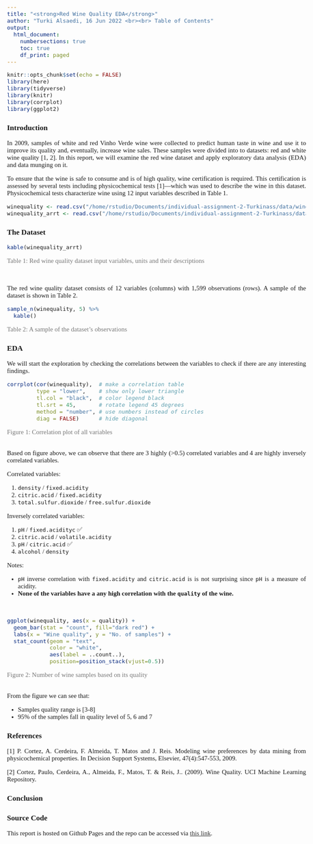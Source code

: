 ```yaml
---
title: "<strong>Red Wine Quality EDA</strong>"
author: "Turki Alsaedi, 16 Jun 2022 <br><br> Table of Contents"
output:
  html_document:
    numbersections: true
    toc: true
    df_print: paged
---
```


```{=html}
<style>
a {
    text-decoration:underline;
    color: #333333;
}
#caption{
    color: #777777;
}
body {
text-align: justify;
max-width: 700px;
margin: auto;
font-size: 15px;
font-family: "Times New Roman", Times, serif;
}
table{
  position:relative;
  left: 50%;
  transform: translateX(-50%);
}
</style>
```

```r
knitr::opts_chunk$set(echo = FALSE)
library(here)
library(tidyverse)
library(knitr)
library(corrplot)
library(ggplot2)
```

### Introduction
In 2009, samples of white and red Vinho Verde wine were collected to predict human taste in wine and use it to improve its quality and, eventually, increase wine sales. These samples were divided into to datasets: red and white wine quality [1, 2]. In this report, we will examine the red wine dataset and apply exploratory data analysis (EDA) and data munging on it.

To ensure that the wine is safe to consume and is of high quality, wine certification is required. This certification is assessed by several tests including physicochemical tests [1]—which was used to describe the wine in this dataset. Physicochemical tests characterize wine using 12 input variables described in Table 1.

```r
winequality <- read.csv("/home/rstudio/Documents/individual-assignment-2-Turkinass/data/winequality-red.csv")
winequality_arrt <- read.csv("/home/rstudio/Documents/individual-assignment-2-Turkinass/data/winequality_variables_table.csv")

```

### The Dataset
```r
kable(winequality_arrt)
```
<p id="caption">Table 1: Red wine quality dataset input variables, units and their descriptions</p>

<br>

The red wine quality dataset consists of 12 variables (columns) with 1,599 observations (rows). A sample of the dataset is shown in Table 2.
```r
sample_n(winequality, 5) %>% 
  kable()
```
<p id="caption">Table 2: A sample of the dataset's observations</p>

### EDA
We will start the exploration by checking the correlations between the variables to check if there are any interesting findings.

```r
corrplot(cor(winequality),  # make a correlation table
         type = "lower",    # show only lower triangle
         tl.col = "black",  # color legend black
         tl.srt = 45,       # rotate legend 45 degrees
         method = "number", # use numbers instead of circles
         diag = FALSE)      # hide diagonal
```
<p id="caption">Figure 1: Correlation plot of all variables</p>
<br>
Based on figure above, we can observe that there are 3 highly (>0.5) correlated variables and 4 are highly inversely correlated variables.

Correlated variables:

1. `density` / `fixed.acidity`
2. `citric.acid` / `fixed.acidity`
3. `total.sulfur.dioxide` / `free.sulfur.dioxide`

Inversely correlated variables:

1. `pH` / `fixed.acidityc` ✅
2. `citric.acid` / `volatile.acidity`
3. `pH` / `citric.acid` ✅
4. `alcohol` / `density`

Notes:

- `pH` inverse correlation with `fixed.acidity` and `citric.acid` is is not surprising since `pH` is a measure of acidity.
- <strong>None of the variables have a any high correlation with the `quality` of the wine.</strong>


<br>
```r
ggplot(winequality, aes(x = quality)) +
  geom_bar(stat = "count", fill="dark red") + 
  labs(x = "Wine quality", y = "No. of samples") +
  stat_count(geom = "text", 
             color = "white",
             aes(label = ..count..),
             position=position_stack(vjust=0.5))

```
<p id="caption">Figure 2: Number of wine samples based on its quality</p>
<br>
From the figure we can see that:

- Samples quality range is [3-8]
- 95% of the samples fall in quality level of 5, 6 and 7

### References

[1] P. Cortez, A. Cerdeira, F. Almeida, T. Matos and J. Reis. Modeling wine preferences by data mining from physicochemical properties. In Decision Support Systems, Elsevier, 47(4):547-553, 2009.

[2] Cortez, Paulo, Cerdeira, A., Almeida, F., Matos, T. & Reis, J.. (2009). Wine Quality. UCI Machine Learning Repository.

### Conclusion


### Source Code
This report is hosted on Github Pages and the repo can be accessed via [this link](https://github.com/Misk-DSI/individual-assignment-2-Turkinass).

<br><br><br>